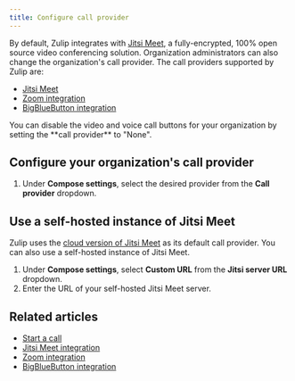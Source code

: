 ```yaml
---
title: Configure call provider
---
```




<AdminOnly />

By default, Zulip integrates with
[Jitsi Meet](https://jitsi.org/jitsi-meet/), a fully-encrypted, 100% open
source video conferencing solution. Organization administrators can also
change the organization's call provider. The call providers
supported by Zulip are:

* [Jitsi Meet](/integrations/doc/jitsi)
* [Zoom integration](/integrations/doc/zoom)
* [BigBlueButton integration](/integrations/doc/big-blue-button)

<ZulipTip>
  You can disable the video and voice call buttons for your organization
  by setting the **call provider** to "None".
</ZulipTip>

## Configure your organization's call provider

<FlattenedSteps>
  <NavigationSteps target="settings/organization-settings" />

  1. Under **Compose settings**, select the desired provider from the
     **Call provider** dropdown.

  <SaveChanges />
</FlattenedSteps>

## Use a self-hosted instance of Jitsi Meet

Zulip uses the [cloud version of Jitsi Meet](https://meet.jit.si/)
as its default call provider. You can also use a self-hosted
instance of Jitsi Meet.

<FlattenedSteps>
  <NavigationSteps target="settings/organization-settings" />

  1. Under **Compose settings**, select **Custom URL** from the
     **Jitsi server URL** dropdown.
  1. Enter the URL of your self-hosted Jitsi Meet server.

  <SaveChanges />
</FlattenedSteps>

## Related articles

* [Start a call](/help/start-a-call)
* [Jitsi Meet integration](/integrations/doc/jitsi)
* [Zoom integration](/integrations/doc/zoom)
* [BigBlueButton integration](/integrations/doc/big-blue-button)
